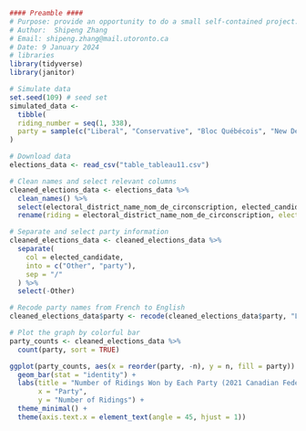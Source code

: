 ```r
#### Preamble ####
# Purpose: provide an opportunity to do a small self-contained project:redo the Australian Elections worked example, but for Canada.
# Author:  Shipeng Zhang
# Email: shipeng.zhang@mail.utoronto.ca
# Date: 9 January 2024
# libraries
library(tidyverse)
library(janitor)

# Simulate data
set.seed(109) # seed set
simulated_data <- 
  tibble(
  riding_number = seq(1, 338),
  party = sample(c("Liberal", "Conservative", "Bloc Québécois", "New Democratic", "Green", "Other"), size = 338, replace = TRUE)
)

# Download data
elections_data <- read_csv("table_tableau11.csv") 

# Clean names and select relevant columns
cleaned_elections_data <- elections_data %>%
  clean_names() %>%
  select(electoral_district_name_nom_de_circonscription, elected_candidate_candidat_elu) %>%
  rename(riding = electoral_district_name_nom_de_circonscription, elected_candidate = elected_candidate_candidat_elu)

# Separate and select party information
cleaned_elections_data <- cleaned_elections_data %>%
  separate(
    col = elected_candidate,
    into = c("Other", "party"),
    sep = "/"
  ) %>%
  select(-Other)

# Recode party names from French to English
cleaned_elections_data$party <- recode(cleaned_elections_data$party, "Libéral" = "Liberal", "Conservateur" = "Conservative", "Bloc Québécois" = "Bloc Québécois", "Nouveau Parti démocratique" = "New Democratic", "Parti vert" = "Green")

# Plot the graph by colorful bar
party_counts <- cleaned_elections_data %>%
  count(party, sort = TRUE)

ggplot(party_counts, aes(x = reorder(party, -n), y = n, fill = party)) +
  geom_bar(stat = "identity") +
  labs(title = "Number of Ridings Won by Each Party (2021 Canadian Federal Election)",
       x = "Party",
       y = "Number of Ridings") +
  theme_minimal() +
  theme(axis.text.x = element_text(angle = 45, hjust = 1))
```

